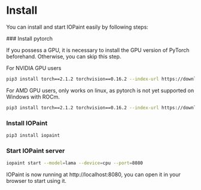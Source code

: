 

# Install

You can install and start IOPaint easily by following steps:

<Steps>
### Install pytorch

If you possess a GPU, it is necessary to install the GPU version of PyTorch beforehand. Otherwise, you can skip this step.

For NVIDIA GPU users
```bash
pip3 install torch==2.1.2 torchvision==0.16.2 --index-url https://download.pytorch.org/whl/cu118
```

For AMD GPU users, only works on linux, as pytorch is not yet supported on Windows with ROCm.
```bash
pip3 install torch==2.1.2 torchvision==0.16.2 --index-url https://download.pytorch.org/whl/rocm5.6
```
 
### Install IOPaint
 
```bash
pip3 install iopaint
```

### Start IOPaint server

```bash
iopaint start --model=lama --device=cpu --port=8080
```

IOPaint is now running at http://localhost:8080, you can open it in your browser to start using it.

</Steps>